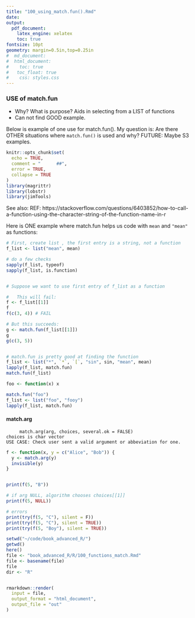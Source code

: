 ```yaml
---
title: "100_using_match.fun().Rmd"
date:  
output: 
  pdf_document:
    latex_engine: xelatex
    toc: true 
fontsize: 10pt
geometry: margin=0.5in,top=0.25in
#  md_document:
#  html_document:
#    toc: true
#  	toc_float: true
#    css: styles.css
---
```


###  USE of match.fun
  *  Why?  What is purpose?   Aids in selecting from a LIST of functions
  *  Can not find GOOD example.

Below is example of one use for match.fun().   My question is:
Are there OTHER situations where `match.fun()` is used and why?
FUTURE:  Maybe S3 examples.

```r
knitr::opts_chunk$set(
  echo = TRUE,
  comment = "      ##",
  error = TRUE,
  collapse = TRUE
)
library(magrittr)
library(lobstr)
library(jimTools)
``` 

See also:
REF:
https://stackoverflow.com/questions/6403852/how-to-call-a-function-using-the-character-string-of-the-function-name-in-r

Here is ONE example where match.fun helps us code with `mean` and `"mean"` as functions:
  
```r
# First, create list , the first entry is a string, not a function
f_list <- list("mean", mean)

# do a few checks
sapply(f_list, typeof)
sapply(f_list, is.function)


# Suppose we want to use first entry of f_list as a function

#   This will fail:
f <- f_list[[1]]
f
f(c(3, 4)) # FAIL

# But this succeeds:
g <- match.fun(f_list[[1]])
g
g(c(3, 5))


# match.fun is pretty good at finding the function
f_list <- list("*", `*`, `[`, "sin", sin, "mean", mean)
lapply(f_list, match.fun)
match.fun(f_list)
```

```r
foo <- function(x) x

match.fun("foo")
f_list <- list("foo", "fooy")
lapply(f_list, match.fun)
```

#### match.arg
```
     match.arg(arg, choices, several.ok = FALSE)
choices is char vector
USE CASE: Check user sent a valid argument or abbeviation for one.
```

```r
f <- function(x, y = c("Alice", "Bob")) {
  y <- match.arg(y)
  invisible(y)
}


print(f(5, "B"))

# if arg NULL, algorithm chooses choices[[1]]
print(f(5, NULL))

# errors
print(try(f(5, "C"), silent = F))
print(try(f(5, "C"), silent = TRUE))
print(try(f(5, "Boy"), silent = TRUE))
```






```r
setwd("~/code/book_advanced_R/")
getwd()
here()
file <- "book_advanced_R/R/100_functions_match.Rmd"
file <- basename(file)
file
dir <- "R"


rmarkdown::render(
  input = file,
  output_format = "html_document",
  output_file = "out"
)
```

